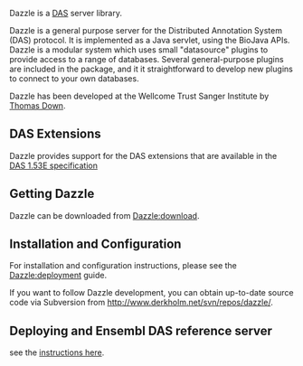 Dazzle is a [http://www.biodas.org DAS] server library. 

Dazzle is a general purpose server for the Distributed Annotation System (DAS) protocol. It is implemented as a Java servlet, using the BioJava APIs. Dazzle is a modular system which uses small "datasource" plugins to provide access to a range of databases. Several general-purpose plugins are included in the package, and it it straightforward to develop new plugins to connect to your own databases.

Dazzle has been developed at the Wellcome Trust Sanger Institute by [[Thomas_Down|Thomas Down]].

== DAS Extensions==
Dazzle provides support for the DAS extensions that are available in the [http://www.dasregistry.org/spec_1.53E.jsp DAS 1.53E specification]

==Getting Dazzle==

Dazzle can be downloaded from [[Dazzle:download]].

==Installation and Configuration==
For installation and configuration instructions, please see the [[Dazzle:deployment]] guide.

If you want to follow Dazzle development, you can obtain up-to-date source code via Subversion from [http://www.derkholm.net/svn/repos/dazzle/ http://www.derkholm.net/svn/repos/dazzle/].

==Deploying and Ensembl DAS reference server ==

see the [[Dazzle:Ensembl|instructions here]].